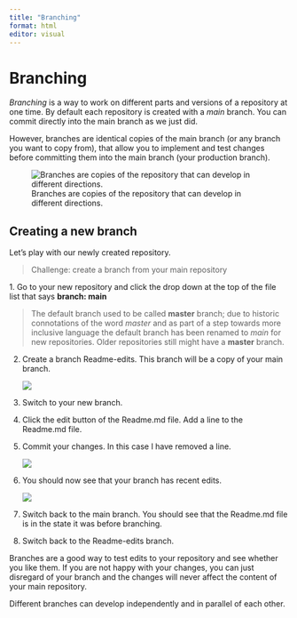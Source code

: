 ```yaml
---
title: "Branching"
format: html
editor: visual
---
```


# Branching

*Branching* is a way to work on different parts and versions of a repository at one time. By default each repository is created with a *main* branch. You can commit directly into the main branch as we just did.

However, branches are identical copies of the main branch (or any branch you want to copy from), that allow you to implement and test changes before committing them into the main branch (your production branch).

![Branches are copies of the repository that can develop in different directions.](img/Branching.png)

## Creating a new branch

Let's play with our newly created repository.

> Challenge: create a branch from your main repository

1\. Go to your new repository and click the drop down at the top of the file list that says **branch: main**

> The default branch used to be called **master** branch; due to historic connotations of the word *master* and as part of a step towards more inclusive language the default branch has been renamed to *main* for new repositories. Older repositories still might have a **master** branch.

2.  Create a branch Readme-edits. This branch will be a copy of your main branch.

    ![](img/Branching1.png)

3.  Switch to your new branch.

4.  Click the edit button of the Readme.md file. Add a line to the Readme.md file.

5.  Commit your changes. In this case I have removed a line.

    ![](img/Branching2.png)

6.  You should now see that your branch has recent edits.

    ![](img/Recent-edits.png)

7.  Switch back to the main branch. You should see that the Readme.md file is in the state it was before branching.

8.  Switch back to the Readme-edits branch.

Branches are a good way to test edits to your repository and see whether you like them. If you are not happy with your changes, you can just disregard of your branch and the changes will never affect the content of your main repository.

Different branches can develop independently and in parallel of each other.

# 
